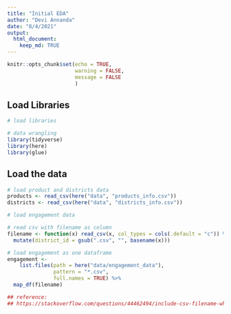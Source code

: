 ```yaml
---
title: "Initial EDA"
author: "Devi Annanda"
date: "8/4/2021"
output: 
  html_document:
    keep_md: TRUE
---
```


```r
knitr::opts_chunk$set(echo = TRUE,
                      warning = FALSE,
                      message = FALSE
                      )


```

## Load Libraries

```r
# load libraries

# data wrangling
library(tidyverse)
library(here)
library(glue)
```


## Load the data

```r
# load product and districts data
products <- read_csv(here("data", "products_info.csv"))
districts <- read_csv(here("data", "districts_info.csv"))

# load engagement data

# read csv with filename as column
filename <- function(x) read_csv(x, col_types = cols(.default = "c")) %>% 
  mutate(district_id = gsub(".csv", "", basename(x)))

# load engagement as one dataframe
engagement <-
    list.files(path = here("data/engagement_data"), 
               pattern = "*.csv",
               full.names = TRUE) %>% 
  map_df(filename)

## reference:
## https://stackoverflow.com/questions/44462494/include-csv-filename-when-reading-data-into-r-using-list-files
```








